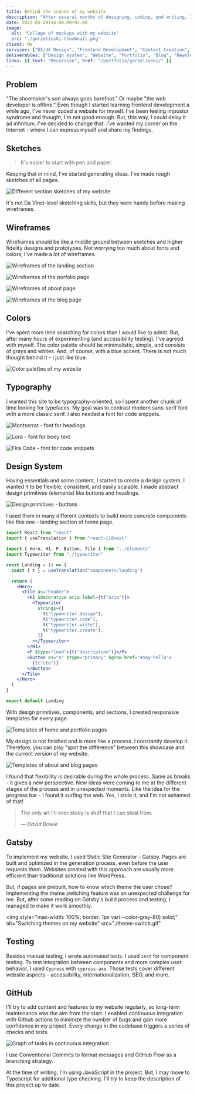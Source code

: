 ```yaml
---
title: Behind the scenes of my website
description: "After several months of designing, coding, and writing, I've finally published my website."
date: 2022-05-29T16:00:00+02:00
image:
  alt: "Collage of mockups with my website"
  src: "./gorzelinski-thumbnail.png"
client: Me
services: ["UI/UX Design", "Frontend Development", "Content Creation", "DevOps"]
deliverables: ["Design system", "Website", "Portfolio", "Blog", "Newsletter"]
links: [{ text: "Recursion", href: "/portfolio/gorzelinski/" }]
---
```


## Problem

"The shoemaker's son always goes barefoot." Or maybe "the web developer is offline." Even though I started learning frontend development a while ago, I've never coded a website for myself. I've been feeling impostor syndrome and thought, I'm not good enough. But, this way, I could delay it ad infinitum. I've decided to change that. I've wanted my corner on the Internet - where I can express myself and share my findings.

## Sketches

> It's easier to start with pen and paper.

Keeping that in mind, I've started generating ideas. I've made rough sketches of all pages.

![Different section sketches of my website](./sketches.png)

It's not Da Vinci-level sketching skills, but they were handy before making wireframes.

## Wireframes

Wireframes should be like a middle ground between sketches and higher fidelity designs and prototypes. Not worrying too much about fonts and colors, I've made a lot of wireframes.

![Wireframes of the landing section](./wireframes-landing.png)

![Wireframes of the porfolio page](./wireframes-portfolio.png)

![Wireframes of about page](./wireframes-about.png)

![Wireframes of the blog page](./wireframes-blog.png)

## Colors

I've spent more time searching for colors than I would like to admit. But, after many hours of experimenting (and accessibility testing), I've agreed with myself. The color palette should be minimalistic, simple, and consists of grays and whites. And, of course, with a blue accent. There is not much thought behind it - I just like blue.

![Color palettes of my website](./colors.png)

## Typography

I wanted this site to be typography-oriented, so I spent another chunk of time looking for typefaces. My goal was to contrast modern sans-serif font with a more classic serif. I also needed a font for code snippets.

![Montserrat - font for headings](./montserrat.png)

![Lora - font for body text](./lora.png)

![Fira Code - font for code snippets](./fira-code.png)

## Design System

Having essentials and some content, I started to create a design system. I wanted it to be flexible, consistent, and easily scalable. I made abstract design primitives (elements) like buttons and headings.

![Design primitives - buttons](./buttons.png)

I used them in many different contexts to build more concrete components like this one - landing section of home page.

```jsx
import React from "react"
import { useTranslation } from "react-i18next"

import { Hero, H1, P, Button, Tile } from "../elements"
import Typewriter from "./typewriter"

const Landing = () => {
  const { t } = useTranslation("components/landing")

  return (
    <Hero>
      <Tile as="header">
        <H1 $decorative aria-label={t("aria")}>
          <Typewriter
            strings={[
              t("typewriter.design"),
              t("typewriter.code"),
              t("typewriter.write"),
              t("typewriter.create"),
            ]}
          ></Typewriter>
        </H1>
        <P $type="lead">{t("description")}</P>
        <Button as="a" $type="primary" $grow href="#say-hello">
          {t("cta")}
        </Button>
      </Tile>
    </Hero>
  )
}

export default Landing
```

With design primitives, components, and sections, I created responsive templates for every page.

![Templates of home and portfolio pages](./templates-home-portfolio.png)

My design is not finished and is more like a process. I constantly develop it. Therefore, you can play "spot the difference" between this showcase and the current version of my website.

![Templates of about and blog pages](./templates-about-blog.png)

I found that flexibility is desirable during the whole process. Same as breaks - it gives a new perspective. New ideas were coming to me at the different stages of the process and in unexpected moments. Like the idea for the progress bar - I found it surfing the web. Yes, I stole it, and I'm not ashamed of that!

> The only art I'll ever study is stuff that I can steal from.
>
> &mdash;<cite> David Bowie</cite>

## Gatsby

To implement my website, I used Static Site Generator - Gatsby. Pages are built and optimized in the generation process, even before the user requests them. Websites created with this approach are usually more efficient than traditional solutions like WordPress.

But, if pages are prebuilt, how to know which theme the user chose? Implementing the theme switching feature was an unexpected challenge for me. But, after some reading on Gatsby's build process and testing, I managed to make it work smoothly.

<img
  style="max-width: 100%; border: 1px var(--color-gray-80) solid;"
  alt="Switching themes on my website"
  src="./theme-switch.gif"
></img>

## Testing

Besides manual testing, I wrote automated tests. I used `Jest` for component testing. To test integration between components and more complex user behavior, I used `Cypress` with `cypress-axe`. Those tests cover different website aspects - accessibility, internationalization, SEO, and more.

## GitHub

I'll try to add content and features to my website regularly, so long-term maintenance was the aim from the start. I enabled continuous integration with Github actions to minimize the number of bugs and gain more confidence in my project. Every change in the codebase triggers a series of checks and tests.

![Graph of tasks in continuous integration](./ci.png)

I use Conventional Commits to format messages and GitHub Flow as a branching strategy.

<Callout type="info">

At the time of writing, I'm using JavaScript in the project. But, I may move
to Typescript for additional type checking. I'll try to keep the description
of this project up to date.

</Callout>

